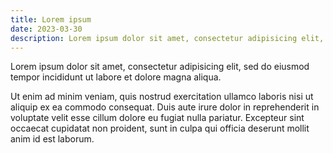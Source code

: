 ```yaml
---
title: Lorem ipsum
date: 2023-03-30
description: Lorem ipsum dolor sit amet, consectetur adipisicing elit,
---
```


Lorem ipsum dolor sit amet, consectetur adipisicing elit,
sed do eiusmod tempor incididunt ut labore et dolore magna aliqua.

Ut enim ad minim veniam, quis nostrud exercitation ullamco laboris nisi ut aliquip ex ea commodo consequat. Duis aute irure dolor in reprehenderit in voluptate velit esse cillum dolore eu fugiat nulla pariatur. Excepteur sint occaecat cupidatat non proident, sunt in culpa qui officia deserunt mollit anim id est laborum.
